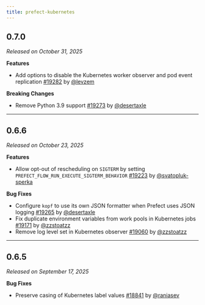 ```yaml
---
title: prefect-kubernetes
---
```


## 0.7.0

_Released on October 31, 2025_

**Features**

- Add options to disable the Kubernetes worker observer and pod event replication [#19282](https://github.com/PrefectHQ/prefect/pull/19282) by [@levzem](https://github.com/levzem)

**Breaking Changes**

- Remove Python 3.9 support [#19273](https://github.com/PrefectHQ/prefect/pull/19273) by [@desertaxle](https://github.com/desertaxle)

---

## 0.6.6

_Released on October 23, 2025_

**Features**

- Allow opt-out of rescheduling on `SIGTERM` by setting `PREFECT_FLOW_RUN_EXECUTE_SIGTERM_BEHAVIOR` [#19223](https://github.com/PrefectHQ/prefect/pull/19223) by [@svatopluk-sperka](https://github.com/svatopluk-sperka)

**Bug Fixes**

- Configure `kopf` to use its own JSON formatter when Prefect uses JSON logging [#19265](https://github.com/PrefectHQ/prefect/pull/19265) by [@desertaxle](https://github.com/desertaxle)
- Fix duplicate environment variables from work pools in Kubernetes jobs [#19171](https://github.com/PrefectHQ/prefect/pull/19171) by [@zzstoatzz](https://github.com/zzstoatzz)
- Remove log level set in Kubernetes observer [#19060](https://github.com/PrefectHQ/prefect/pull/19060) by [@zzstoatzz](https://github.com/zzstoatzz)


---

## 0.6.5

_Released on September 17, 2025_

**Bug Fixes**

- Preserve casing of Kubernetes label values [#18841](https://github.com/PrefectHQ/prefect/pull/18841) by [@raniasev](https://github.com/raniasev)
